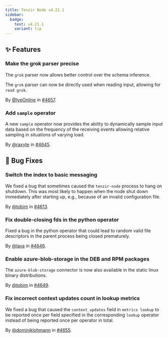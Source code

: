 ```yaml
---
title: Tenzir Node v4.21.1
sidebar:
  badge:
    text: v4.21.1
    variant: tip
---
```


## ✨ Features

### Make the grok parser precise

The `grok` parser now allows better control over the schema inference.

The `grok` parser can now be directly used when reading input, allowing for
`read grok`.

By [@IyeOnline](https://github.com/IyeOnline) in [#4657](https://github.com/tenzir/tenzir/pull/4657).

### Add `sample` operator

A new `sample` operator now provides the ability to dynamically sample input
data based on the frequency of the receiving events allowing relative sampling
in situations of varying load.

By [@raxyte](https://github.com/raxyte) in [#4645](https://github.com/tenzir/tenzir/pull/4645).

## 🐛 Bug Fixes

### Switch the index to basic messaging

We fixed a bug that sometimes caused the `tenzir-node` process to hang on
shutdown. This was most likely to happen when the node shut down immediately
after starting up, e.g., because of an invalid configuration file.

By [@tobim](https://github.com/tobim) in [#4613](https://github.com/tenzir/tenzir/pull/4613).

### Fix double-closing fds in the python operator

Fixed a bug in the python operator that could lead to random valid file
descriptors in the parent process being closed prematurely.

By [@lava](https://github.com/lava) in [#4646](https://github.com/tenzir/tenzir/pull/4646).

### Enable azure-blob-storage in the DEB and RPM packages

The `azure-blob-storage` connector is now also available in the static linux
binary distributions.

By [@tobim](https://github.com/tobim) in [#4649](https://github.com/tenzir/tenzir/pull/4649).

### Fix incorrect context updates count in lookup metrics

We fixed a bug that caused the `context_updates` field in `metrics lookup` to be
reported once per field specified in the corresponding `lookup` operator instead
of being reported once per operator in total.

By [@dominiklohmann](https://github.com/dominiklohmann) in [#4655](https://github.com/tenzir/tenzir/pull/4655).